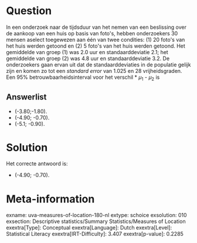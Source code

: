Question
========

In een onderzoek naar de tijdsduur van het nemen van een beslissing over
de aankoop van een huis op basis van foto\'s, hebben onderzoekers 30
mensen aselect toegewezen aan één van twee condities: (1) 20 foto\'s van
het huis werden getoond en (2) 5 foto\'s van het huis werden getoond.
Het gemiddelde van groep (1) was 2.0 uur en standaarddeviatie 2.1; het
gemiddelde van groep (2) was 4.8 uur en standaarddeviatie 3.2. De
onderzoekers gaan ervan uit dat de standaarddeviaties in de populatie
gelijk zijn en komen zo tot een *standard error* van 1.025 en 28
vrijheidsgraden. Een 95% betrouwbaarheidsinterval voor het verschil
* *μ*~1~ - *μ*~2~ is

Answerlist
----------

* (-3.80;-1.80).
* (-4.90; -0.70).
* (-5.1; -0.90).

Solution
========

Het correcte antwoord is: 

* (-4.90; -0.70).

Meta-information
================
exname: uva-measures-of-location-180-nl
extype: schoice
exsolution: 010
exsection: Descriptive statistics/Summary Statistics/Measures of Location
exextra[Type]: Conceptual
exextra[Language]: Dutch
exextra[Level]: Statistical Literacy
exextra[IRT-Difficulty]: 3.407
exextra[p-value]: 0.2285
